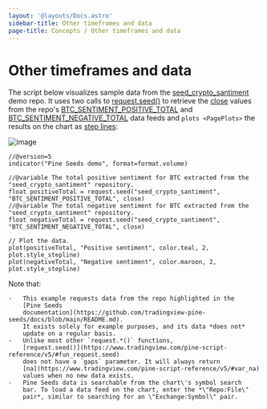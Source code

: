 ```yaml
---
layout: '@layouts/Docs.astro'
sidebar-title: Other timeframes and data
page-title: Concepts / Other timeframes and data
---
```


# Other timeframes and data 


The script below visualizes sample data from the
[seed_crypto_santiment](https://github.com/tradingview-pine-seeds/seed_crypto_santiment)
demo repo. It uses two calls to
[request.seed()](https://www.tradingview.com/pine-script-reference/v5/#fun_request.seed)
to retrieve the
[close](https://www.tradingview.com/pine-script-reference/v5/#var_close)
values from the repo\'s
[BTC_SENTIMENT_POSITIVE_TOTAL](https://github.com/tradingview-pine-seeds/seed_crypto_santiment/blob/master/data/BTC_SENTIMENT_POSITIVE_TOTAL.csv)
and
[BTC_SENTIMENT_NEGATIVE_TOTAL](https://github.com/tradingview-pine-seeds/seed_crypto_santiment/blob/master/data/BTC_SENTIMENT_NEGATIVE_TOTAL.csv)
data feeds and `plots <PagePlots>` the
results on the chart as [step
lines](https://www.tradingview.com/pine-script-reference/v5/#var_plot.style_stepline):

![image](@assets/concepts/Other-timeframes-and-data-Request-seed-1.png)

``` pine
//@version=5
indicator("Pine Seeds demo", format=format.volume)

//@variable The total positive sentiment for BTC extracted from the "seed_crypto_santiment" repository.
float positiveTotal = request.seed("seed_crypto_santiment", "BTC_SENTIMENT_POSITIVE_TOTAL", close)
//@variable The total negative sentiment for BTC extracted from the "seed_crypto_santiment" repository.
float negativeTotal = request.seed("seed_crypto_santiment", "BTC_SENTIMENT_NEGATIVE_TOTAL", close)

// Plot the data.
plot(positiveTotal, "Positive sentiment", color.teal, 2, plot.style_stepline)
plot(negativeTotal, "Negative sentiment", color.maroon, 2, plot.style_stepline)
```

Note that:

    -   This example requests data from the repo highlighted in the
        [Pine Seeds
        documentation](https://github.com/tradingview-pine-seeds/docs/blob/main/README.md).
        It exists solely for example purposes, and its data *does not*
        update on a regular basis.
    -   Unlike most other `request.*()` functions,
        [request.seed()](https://www.tradingview.com/pine-script-reference/v5/#fun_request.seed)
        does not have a `gaps` parameter. It will always return
        [na](https://www.tradingview.com/pine-script-reference/v5/#var_na)
        values when no new data exists.
    -   Pine Seeds data is searchable from the chart\'s symbol search
        bar. To load a data feed on the chart, enter the *\"Repo:File\"
        pair*, similar to searching for an \"Exchange:Symbol\" pair.


